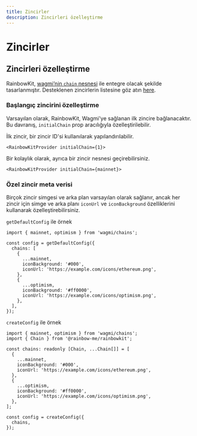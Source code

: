```yaml
---
title: Zincirler
description: Zincirleri özelleştirme
---
```


# Zincirler

## Zincirleri özelleştirme

RainbowKit, [wagmi’nin `chain` nesnesi](https://wagmi.sh/react/chains) ile entegre olacak şekilde tasarlanmıştır. Desteklenen zincirlerin listesine göz atın [here](https://wagmi.sh/react/chains#supported-chains).

### Başlangıç zincirini özelleştirme

Varsayılan olarak, RainbowKit, Wagmi'ye sağlanan ilk zincire bağlanacaktır. Bu davranış, `initialChain` prop aracılığıyla özelleştirilebilir.

İlk zincir, bir zincir ID'si kullanılarak yapılandırılabilir.

```tsx
<RainbowKitProvider initialChain={1}>
```

Bir kolaylık olarak, ayrıca bir zincir nesnesi geçirebilirsiniz.

```tsx
<RainbowKitProvider initialChain={mainnet}>
```

### Özel zincir meta verisi

Birçok zincir simgesi ve arka plan varsayılan olarak sağlanır, ancak her zincir için simge ve arka planı `iconUrl` ve `iconBackground` özelliklerini kullanarak özelleştirebilirsiniz.

`getDefaultConfig` ile örnek

```tsx
import { mainnet, optimism } from 'wagmi/chains';

const config = getDefaultConfig({
  chains: [
    {
      ...mainnet,
      iconBackground: '#000',
      iconUrl: 'https://example.com/icons/ethereum.png',
    },
    {
      ...optimism,
      iconBackground: '#ff0000',
      iconUrl: 'https://example.com/icons/optimism.png',
    },
  ],
});
```

`createConfig` ile örnek

```tsx
import { mainnet, optimism } from 'wagmi/chains';
import { Chain } from '@rainbow-me/rainbowkit';

const chains: readonly [Chain, ...Chain[]] = [
  {
    ...mainnet,
    iconBackground: '#000',
    iconUrl: 'https://example.com/icons/ethereum.png',
  },
  {
    ...optimism,
    iconBackground: '#ff0000',
    iconUrl: 'https://example.com/icons/optimism.png',
  },
];

const config = createConfig({
  chains,
});
```
